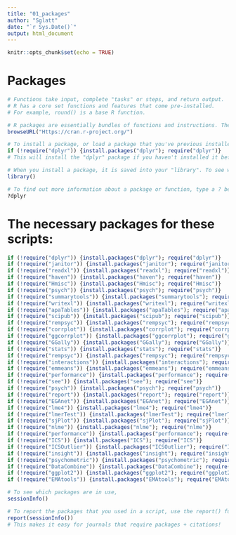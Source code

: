 ```yaml
---
title: "01_packages"
author: "Sglatt"
date: "`r Sys.Date()`"
output: html_document
---
```


```r
knitr::opts_chunk$set(echo = TRUE)
```

# Packages
```r
# Functions take input, complete "tasks" or steps, and return output. 
# R has a core set functions and features that come pre-installed.
# For example, round() is a base R function. 

# R packages are essentially bundles of functions and instructions. There are 1000s of packages that are amazing for different types of analyses, visualizations, and other tasks!
browseURL("Https://cran.r-project.org/")

# To install a package, or load a package that you've previous installed, you can run
if (!require("dplyr")) {install.packages("dplyr"); require("dplyr")} 
# This will install the "dplyr" package if you haven't installed it before, or just load it if you have already installed it. 

# When you install a package, it is saved into your "library". To see which packages you already have in your library, run
library()

# To find out more information about a package or function, type a ? before it:
?dplyr
```

# The necessary packages for these scripts:
```r
if (!require("dplyr")) {install.packages("dplyr"); require("dplyr")} 
if (!require("janitor")) {install.packages("janitor"); require("janitor")} 
if (!require("readxl")) {install.packages("readxl"); require("readxl")} 
if (!require("haven")) {install.packages("haven"); require("haven")} 
if (!require("Hmisc")) {install.packages("Hmisc"); require("Hmisc")} 
if (!require("psych")) {install.packages("psych"); require("psych")} 
if (!require("summarytools")) {install.packages("summarytools"); require("summarytools")} 
if (!require("writexl")) {install.packages("writexl"); require("writexl")} 
if (!require("apaTables")) {install.packages("apaTables"); require("apaTables")} 
if (!require("scipub")) {install.packages("scipub"); require("scipub")} 
if (!require("rempsyc")) {install.packages("rempsyc"); require("rempsyc")} 
if (!require("corrplot")) {install.packages("corrplot"); require("corrplot")} 
if (!require("ggcorrplot")) {install.packages("ggcorrplot"); require("ggcorrplot")} 
if (!require("GGally")) {install.packages("GGally"); require("GGally")} 
if (!require("stats")) {install.packages("stats"); require("stats")} 
if (!require("rempsyc")) {install.packages("rempsyc"); require("rempsyc")} 
if (!require("interactions")) {install.packages("interactions"); require("interactions")} 
if (!require("emmeans")) {install.packages("emmeans"); require("emmeans")} 
if (!require("performance")) {install.packages("performance"); require("performance")} 
if (!require("see")) {install.packages("see"); require("see")} 
if (!require("psych")) {install.packages("psych"); require("psych")} 
if (!require("report")) {install.packages("report"); require("report")} 
if (!require("EGAnet")) {install.packages("EGAnet"); require("EGAnet")}
if (!require("lme4")) {install.packages("lme4"); require("lme4")} 
if (!require("lmerTest")) {install.packages("lmerTest"); require("lmerTest")} 
if (!require("sjPlot")) {install.packages("sjPlot"); require("sjPlot")} 
if (!require("nlme")) {install.packages("nlme"); require("nlme")} 
if (!require("performance")) {install.packages("performance"); require("performance")} 
if (!require("ICS")) {install.packages("ICS"); require("ICS")}
if (!require("ICSOutlier")) {install.packages("ICSOutlier"); require("ICSOutlier")}
if (!require("insight")) {install.packages("insight"); require("insight")}
if (!require("psychometric")) {install.packages("psychometric"); require("psychometric")} 
if (!require("DataCombine")) {install.packages("DataCombine"); require("DataCombine")} 
if (!require("ggplot2")) {install.packages("ggplot2"); require("ggplot2")} 
if (!require("EMAtools")) {install.packages("EMAtools"); require("EMAtools")} 
```

```r
# To see which packages are in use, 
sessionInfo()

# To report the packages that you used in a script, use the report() function from the report package.
report(sessionInfo())
# This makes it easy for journals that require packages + citations!
```

